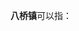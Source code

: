 '''八桥镇'''可以指：
{{PRC admin/disambig|32/10/84/104/000|32/11/82/103/000|50/01/04/101/000}}
{{disambig|cat=三字中国镇名消歧义}}